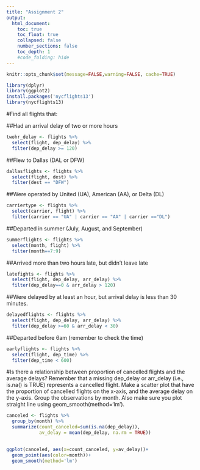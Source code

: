 ```yaml
---
title: "Assignment 2"
output:
  html_document:
    toc: true
    toc_float: true
    collapsed: false
    number_sections: false
    toc_depth: 1
    #code_folding: hide
---
```


```r
knitr::opts_chunk$set(message=FALSE,warning=FALSE, cache=TRUE)
```


```r
library(dplyr)
library(ggplot2)
install.packages('nycflights13')
library(nycflights13)
```

#Find all flights that:

##Had an arrival delay of two or more hours
```r
twohr_delay <- flights %>%
  select(flight, dep_delay) %>%
  filter(dep_delay >= 120)

```


##Flew to Dallas (DAL or DFW)
```r
dallasflights <- flights %>%
  select(flight, dest) %>%
  filter(dest == "DFW")

```

##Were operated by United (UA), American (AA), or Delta (DL) 
```r
carriertype <- flights %>%
  select(carrier, flight) %>%
  filter(carrier == "UA" | carrier == "AA" | carrier =="DL")
```

##Departed in summer (July, August, and September)
```r
summerflights <- flights %>%
  select(month, flight) %>%
  filter(month==7:9)
```

##Arrived more than two hours late, but didn’t leave late
```r
latefights <- flights %>%
  select(flight, dep_delay, arr_delay) %>%
  filter(dep_delay==0 & arr_delay > 120)
```

##Were delayed by at least an hour, but arrival delay is less than 30 minutes.
```r
delayedflights <- flights %>%
  select(flight, dep_delay, arr_delay) %>%
  filter(dep_delay >=60 & arr_delay < 30)
```

##Departed before 6am (remember to check the time)
```r
earlyflights <- flights %>%
  select(flight, dep_time) %>%
  filter(dep_time < 600)
```


#Is there a relationship between proportion of cancelled flights and the average delays? Remember that a missing dep_delay or arr_delay (i.e., is.na() is TRUE) represents a cancelled flight. Make a scatter plot that have the proportion of cancelled flights on the x-axis, and the average delay on the y-axis. Group the observations by month. Also make sure you plot straight line using geom_smooth(method='lm').
```r

canceled <- flights %>% 
  group_by(month) %>%
  summarize(count_canceled=sum(is.na(dep_delay)), 
            av_delay = mean(dep_delay, na.rm = TRUE))
  

ggplot(canceled, aes(x=count_canceled, y=av_delay))+
  geom_point(aes(color=month))+
  geom_smooth(method='lm')

```




